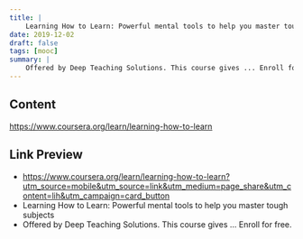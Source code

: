 ```yaml
---
title: |
    Learning How to Learn: Powerful mental tools to help you master tough subjects
date: 2019-12-02
draft: false
tags: [mooc]
summary: |
    Offered by Deep Teaching Solutions. This course gives ... Enroll for free.
---
```


## Content

https://www.coursera.org/learn/learning-how-to-learn

## Link Preview

- https://www.coursera.org/learn/learning-how-to-learn?utm_source=mobile&utm_source=link&utm_medium=page_share&utm_content=lih&utm_campaign=card_button
- Learning How to Learn: Powerful mental tools to help you master tough subjects
- Offered by Deep Teaching Solutions. This course gives ... Enroll for free.
